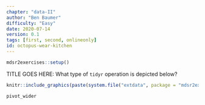 ```yaml
---
chapter: "data-II"
author: "Ben Baumer"
difficulty: "Easy"
date: 2020-07-14 
version: 0.1
tags: [first, second, onlineonly]
id: octopus-wear-kitchen
---
```

```r
mdsr2exercises::setup()
```

TITLE GOES HERE: What type of `tidyr` operation is depicted below? 

```r
knitr::include_graphics(paste(system.file("extdata", package = "mdsr2exercises"), "/tidyr-spread.png", sep = ""))
```

<!--answer-start-->
`pivot_wider`
<!--answer-end-->


